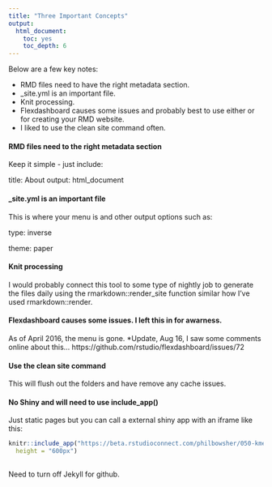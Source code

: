 ```yaml
---
title: "Three Important Concepts"
output: 
  html_document: 
    toc: yes
    toc_depth: 6
---
```


Below are a few key notes:

* RMD files need to have the right metadata section.
* _site.yml is an important file.
* Knit processing.
* Flexdashboard causes some issues and probably best to use either or for creating your RMD website.
* I liked to use the clean site command often.

#### RMD files need to the right metadata section

Keep it simple - just include:

title: About
output: 
  html_document


#### _site.yml is an important file

This is where your menu is and other output options such as:

type: inverse

theme: paper

#### Knit processing

I would probably connect this tool to some type of nightly job to generate the files daily using the rmarkdown::render_site function similar how I've used rmarkdown::render.

#### Flexdashboard causes some issues. I left this in for awarness.

As of April 2016, the menu is gone. *Update, Aug 16, I saw some comments online about this... https://github.com/rstudio/flexdashboard/issues/72

#### Use the clean site command

This will flush out the folders and have remove any cache issues.

#### No Shiny and will need to use include_app()

Just static pages but you can call a external shiny app with an iframe like this:

```r
knitr::include_app("https://beta.rstudioconnect.com/philbowsher/050-kmeans-example/", 
  height = "600px")
  
```

Need to turn off Jekyll for github.

